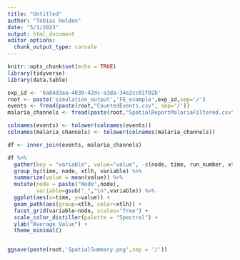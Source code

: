 ```yaml
---
title: "Untitled"
author: "Tobias Holden"
date: "5/1/2023"
output: html_document
editor_options: 
  chunk_output_type: console
---
```


```r
knitr::opts_chunk$set(echo = TRUE)
library(tidyverse)
library(data.table)
```

```r
exp_id <- '6a84d3aa-4030-42dc-a3da-34e2cc01f02b'
root <- paste('simulation_output','FE_example',exp_id,sep='/')
events <- fread(paste(root,"CountedEvents.csv", sep='/'))
malaria_channels <- fread(paste(root,"SpatialReportMalariaFiltered.csv",sep='/'))

colnames(events) <- tolower(colnames(events))
colnames(malaria_channels) <- tolower(colnames(malaria_channels))

df <- inner_join(events, malaria_channels)

df %>% 
  gather(key = "variable", value="value", -c(node, time, run_number, xtlh, experiment)) %>%
  group_by(time, node, xtlh, variable) %>%
  summarize(value = mean(value)) %>%
  mutate(node = paste("Node",node),
         variable=gsub("_","\n",variable)) %>%
  ggplot(aes(x=time, y=value)) +
  geom_path(aes(group=xtlh, color=xtlh)) +
  facet_grid(variable~node, scales="free") +
  scale_color_distiller(palette = "Spectral") +
  ylab("Average Value") +
  theme_minimal()


ggsave(paste(root,'SpatialSummary.png',sep = '/'))
```


